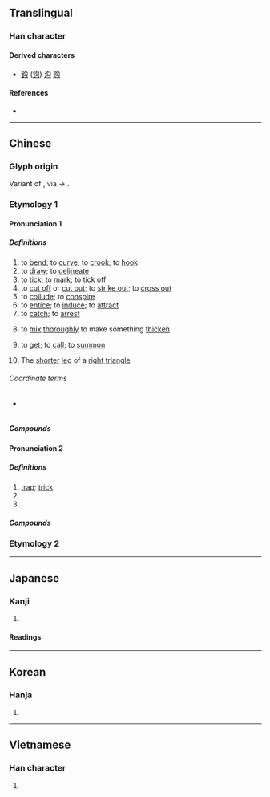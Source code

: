 {{also|句}}
{{character info/new}}
==Translingual==

===Han character===
{{Han char|rn=20|rad=勹|as=02|sn=4|four=27720|canj=PI|ids=⿹勹厶}}

====Derived characters====
* [[鈎]] ([[钩]]) [[沟]] [[购]]

====References====
* {{Han ref|kx=0150.230|dkj=02500|dj=0339.130|hdz=10256.030|uh=52FE|ud=21246|bh=A4C4|bd=42180}}

----

==Chinese==
{{zh-forms|alt=句}}

===Glyph origin===
{{Han etym}}
Variant of {{och-l|句}}, via {{zh-l|*口}} → {{zh-l|*厶}}.

===Etymology 1===

====Pronunciation 1====
{{zh-pron
|m=gōu
|c=ngau1,gau1
|c_note=gau1 - rare (due to homophony with {{zh-l|*㞗}})
|md=gĕu/gău
|md_note=gău - “to bracket (e.g. a sentence)”
|mn=qz:kio/tw,xm,zz:ko͘/kau
|mn_note=kio/ko͘ - literary; kau - vernacular
|w=1keu
|mc=1
|oc=1
|cat=v,n
}}

=====Definitions=====
{{zh-hanzi}}

# to [[bend]]; to [[curve]]; to [[crook]]; to [[hook]]
# to [[draw]]; to [[delineate]]
# to [[tick]]; to [[mark]]; to tick off
# to [[cut off]] or [[cut out]]; to [[strike out]]; to [[cross out]]
# to [[collude]]; to [[conspire]]
# to [[entice]]; to [[induce]]; to [[attract]]
# to [[catch]]; to [[arrest]]
# {{lb|zh|cooking}} to [[mix]] [[thoroughly]] to make something [[thicken]]
# to [[get]]; to [[call]]; to [[summon]]
# {{lb|zh|historical|_|geometry}} The [[shorter]] [[leg]] of a [[right triangle]]

======Coordinate terms======
* {{sense|geometry}} {{zh-l|股}}

=====Compounds=====
{{zh-der|勾攝|一筆勾銷|勾追|勾眉|勾喚|勾司人|勾銷|勾臉譜|地府勾牌|不能勾|勾串|勾拽|勾批|勾稽|勾股形|勾留|勾擾|勾連|勾決|勾帳|勾頭|勾心鬥角|勾引|勾管|勾消|勾臉|勾軍|一筆勾|勾萌|勾提|勾通|勾闌|廝勾|幾能勾|勾斷|勾使鬼|勾幹|勾勒|勾尺|勾情|一筆勾斷|勾畫|官商勾結|勾肩搭背|勾魂|勾摹|不甫能勾|不付能勾|勾抹|勾乙|勾死鬼|勾魂攝魄|勾除|勾結|勾牽|勾死人|勾欄|勾搭|勾大引小|勾勾搭搭|勾欄使者|勾芡|勾捉|一筆勾消|勾使|勾攝公事|打勾|盼辰勾|營勾|打勾勾|鷹勾鼻|贏勾|返勾|辰勾|管勾|裡勾外連|辰勾盼月}}

====Pronunciation 2====
{{zh-pron
|m=gòu
|md=gēu
|mc=2
|oc=2
|cat=n,a,pn
}}

=====Definitions=====
{{zh-hanzi}}

# [[trap]]; [[trick]]
# {{zh-alt-form|夠|to be [[enough]]; to be [[sufficient]]; to [[reach]]; [[can]]}}
# {{surname|lang=zh}}

=====Compounds=====
{{zh-der|fold=1|不勾|勾當|有勾當|非法勾當|能勾}}

===Etymology 2===
{{zh-see|鉤|ss}}

----

==Japanese==

===Kanji===
{{ja-kanji|grade=|rs=勹02}}

# {{defn|lang=ja|sort=勹02}}

====Readings====
{{ja-readings
|on=こう
|kun=ま-がる, とら-える, かぎ, のぞく
}}

----

==Korean==

===Hanja===
{{ko-hanja|hangeul=[[구]], [[귀]]|rv=gu, gwi|mr=ku, kwi}}

# {{defn|lang=ko|sort=勹02}}

----

==Vietnamese==

===Han character===
{{vi-hantu|[[câu]], [[cấu]], [[cú]]|rs=勹02}}

# {{defn|lang=vi|sort=勹02}}